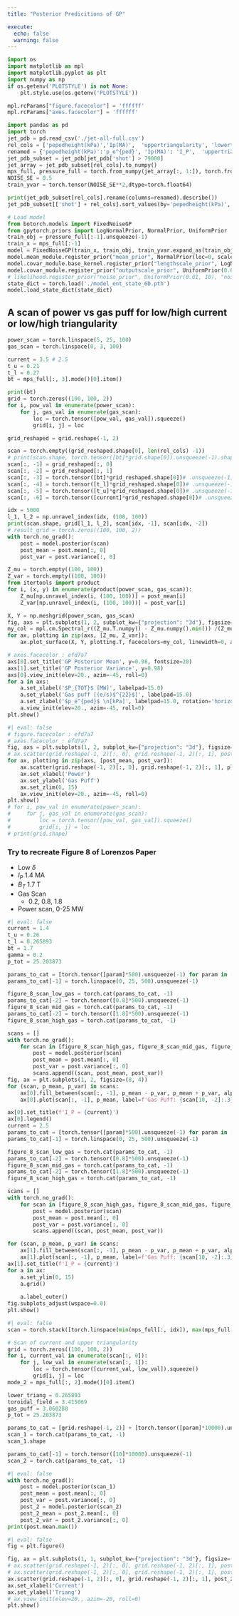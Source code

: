 ```yaml
---
title: "Posterior Predicitions of GP"

execute: 
  echo: false
  warning: false
---
```



```python
import os 
import matplotlib as mpl
import matplotlib.pyplot as plt 
import numpy as np
if os.getenv('PLOTSTYLE') is not None: 
    plt.style.use(os.getenv('PLOTSTYLE'))

mpl.rcParams["figure.facecolor"] = 'ffffff'
mpl.rcParams["axes.facecolor"] = 'ffffff'
```

```python
import pandas as pd 
import torch 
jet_pdb = pd.read_csv('./jet-all-full.csv')
rel_cols = ['pepedheight(kPa)','Ip(MA)',  'uppertriangularity', 'lowertriangularity',  'B(T)', 'gasflowrateofmainspecies10^22(e/s)', 'P_TOT=PNBI+Pohm+PICRH-Pshi(MW)'] # ,,]
renamed = {'pepedheight(kPa)':'p_e^{ped}', 'Ip(MA)': 'I_P',  'uppertriangularity': '\delta_U', 'lowertriangularity': '\delta_L',  'B(T)': 'B_T', 'gasflowrateofmainspecies10^22(e/s)': '\Gamma', 'P_TOT=PNBI+Pohm+PICRH-Pshi(MW)': 'P_TOT'}
jet_pdb_subset = jet_pdb[jet_pdb['shot'] > 79000]
jet_array = jet_pdb_subset[rel_cols].to_numpy()
mps_full, pressure_full = torch.from_numpy(jet_array[:, 1:]), torch.from_numpy(jet_array[:, 0])
NOISE_SE = 0.5
train_yvar = torch.tensor(NOISE_SE**2,dtype=torch.float64)

print(jet_pdb_subset[rel_cols].rename(columns=renamed).describe())
jet_pdb_subset[['shot'] + rel_cols].sort_values(by='pepedheight(kPa)', ascending=False).rename(columns=renamed).head(10)
```


```python
# Load model 
from botorch.models import FixedNoiseGP
from gpytorch.priors import LogNormalPrior, NormalPrior, UniformPrior
train_obj = pressure_full[:-1].unsqueeze(-1)
train_x = mps_full[:-1]
model = FixedNoiseGP(train_x, train_obj, train_yvar.expand_as(train_obj).to(train_x))
model.mean_module.register_prior("mean_prior", NormalPrior(loc=0, scale=1), "constant")
model.covar_module.base_kernel.register_prior("lengthscale_prior", LogNormalPrior(0, 1), "lengthscale")
model.covar_module.register_prior("outputscale_prior", UniformPrior(0.01, 100), "outputscale")
# likelihood.register_prior("noise_prior", UniformPrior(0.01, 10), "noise")
state_dict = torch.load('./model_ent_state_6D.pth')
model.load_state_dict(state_dict)

```

## A scan of power vs gas puff for low/high current or low/high triangularity

```python

power_scan = torch.linspace(5, 25, 100)
gas_scan = torch.linspace(0, 3, 100)

current = 3.5 # 2.5
t_u = 0.21
t_l = 0.27
bt = mps_full[:, 3].mode()[0].item()

print(bt)
grid = torch.zeros((100, 100, 2))
for i, pow_val in enumerate(power_scan): 
    for j, gas_val in enumerate(gas_scan): 
        loc = torch.tensor([pow_val, gas_val]).squeeze()
        grid[i, j] = loc

grid_reshaped = grid.reshape(-1, 2)

scan = torch.empty((grid_reshaped.shape[0], len(rel_cols) -1))
# print(scan.shape, torch.tensor([bt]*grid.shape[0]).unsqueeze(-1).shape)
scan[:, -1] = grid_reshaped[:, 0]
scan[:, -2] = grid_reshaped[:, 1]
scan[:, -3] = torch.tensor([bt]*grid_reshaped.shape[0])# .unsqueeze(-1)
scan[:, -4] = torch.tensor([t_l]*grid_reshaped.shape[0])# .unsqueeze(-1)
scan[:, -5] = torch.tensor([t_u]*grid_reshaped.shape[0])# .unsqueeze(-1)
scan[:, -6] = torch.tensor([current]*grid_reshaped.shape[0])# .unsqueeze(-1)

idx = 5000
l_1, l_2 = np.unravel_index(idx, (100, 100))
print(scan.shape, grid[l_1, l_2], scan[idx, -1], scan[idx, -2])
# result_grid = torch.zeros((100, 100, 2))
with torch.no_grad(): 
    post = model.posterior(scan)
    post_mean = post.mean[:, 0]
    post_var = post.variance[:, 0]

Z_mu = torch.empty((100, 100))
Z_var = torch.empty((100, 100))
from itertools import product
for i, (x, y) in enumerate(product(power_scan, gas_scan)): 
    Z_mu[np.unravel_index(i, (100, 100))] = post_mean[i]
    Z_var[np.unravel_index(i, (100, 100))] = post_var[i]

X, Y = np.meshgrid(power_scan, gas_scan)
fig, axs = plt.subplots(1, 2, subplot_kw={"projection": "3d"}, figsize=(20, 10))
my_col = mpl.cm.Spectral_r((Z_mu.T.numpy() - Z_mu.numpy().min()) /(Z_mu.numpy().max() - Z_mu.numpy().min()))
for ax, plotting in zip(axs, [Z_mu, Z_var]): 
    ax.plot_surface(X, Y, plotting.T, facecolors=my_col, linewidth=0, antialiased=False)

# axes.facecolor : efd7a7
axs[0].set_title('GP Posterior Mean', y=0.98, fontsize=20)
axs[1].set_title('GP Posterior Variance', y=0.98)
axs[0].view_init(elev=20., azim=-45, roll=0)
for a in axs: 
    a.set_xlabel('$P_{TOT}$ [MW]', labelpad=15.0)
    a.set_ylabel('Gas puff [(e/s)$^{22}$]', labelpad=15.0)
    a.set_zlabel('$p_e^{ped}$ \n[kPa]', labelpad=15.0, rotation='horizontal')
    a.view_init(elev=20., azim=-45, roll=0)
plt.show()
```
```python
#| eval: false
# figure.facecolor : efd7a7
# axes.facecolor : efd7a7
fig, axs = plt.subplots(1, 2, subplot_kw={"projection": "3d"}, figsize=(20, 10), constrained_layout=True, dpi=400)
# ax.scatter(grid.reshape(-1, 2)[:, 0], grid.reshape(-1, 2)[:, 1], post_var)
for ax, plotting in zip(axs, [post_mean, post_var]): 
    ax.scatter(grid.reshape(-1, 2)[:, 0], grid.reshape(-1, 2)[:, 1], plotting)
    ax.set_xlabel('Power')
    ax.set_ylabel('Gas Puff')
    ax.set_zlim(0, 15)
    ax.view_init(elev=20., azim=-45, roll=0)
plt.show()
# for i, pow_val in enumerate(power_scan): 
#     for j, gas_val in enumerate(gas_scan): 
#         loc = torch.tensor([pow_val, gas_val]).squeeze()
#         grid[i, j] = loc
# print(grid.shape)
```
### Try to recreate Figure 8 of Lorenzos Paper

- Low $\delta$
- $I_P$ 1.4 MA
- $B_T$ 1.7 T
- Gas Scan 
    - 0.2, 0.8, 1.8
- Power scan, 0-25 MW


```python
#| eval: false
current = 1.4
t_u = 0.26
t_l = 0.265893			
bt = 1.7
gamma = 0.2
p_tot = 25.203873

params_to_cat = [torch.tensor([param]*500).unsqueeze(-1) for param in [current, t_u, t_l, bt, gamma, p_tot]] 
params_to_cat[-1] = torch.linspace(0, 25, 500).unsqueeze(-1)

figure_8_scan_low_gas = torch.cat(params_to_cat, -1)
params_to_cat[-2] = torch.tensor([0.8]*500).unsqueeze(-1)
figure_8_scan_mid_gas = torch.cat(params_to_cat, -1)
params_to_cat[-2] = torch.tensor([1.8]*500).unsqueeze(-1)
figure_8_scan_high_gas = torch.cat(params_to_cat, -1)

scans = []
with torch.no_grad(): 
    for scan in [figure_8_scan_high_gas, figure_8_scan_mid_gas, figure_8_scan_low_gas]:
        post = model.posterior(scan)
        post_mean = post.mean[:, 0]
        post_var = post.variance[:, 0]
        scans.append((scan, post_mean, post_var))
fig, ax = plt.subplots(1, 2, figsize=(8, 4))
for (scan, p_mean, p_var) in scans: 
    ax[0].fill_between(scan[:, -1], p_mean - p_var, p_mean + p_var, alpha=0.2)
    ax[0].plot(scan[:, -1], p_mean, label=f'Gas Puff: {scan[10, -2]:.3}', lw=3)

ax[0].set_title(f'I_P = {current}')
ax[0].legend()
current = 2.5
params_to_cat = [torch.tensor([param]*500).unsqueeze(-1) for param in [current, t_u, t_l, bt, gamma, p_tot]] 
params_to_cat[-1] = torch.linspace(0, 25, 500).unsqueeze(-1)

figure_8_scan_low_gas = torch.cat(params_to_cat, -1)
params_to_cat[-2] = torch.tensor([0.8]*500).unsqueeze(-1)
figure_8_scan_mid_gas = torch.cat(params_to_cat, -1)
params_to_cat[-2] = torch.tensor([1.8]*500).unsqueeze(-1)
figure_8_scan_high_gas = torch.cat(params_to_cat, -1)

scans = []
with torch.no_grad(): 
    for scan in [figure_8_scan_high_gas, figure_8_scan_mid_gas, figure_8_scan_low_gas]:
        post = model.posterior(scan)
        post_mean = post.mean[:, 0]
        post_var = post.variance[:, 0]
        scans.append((scan, post_mean, post_var))

for (scan, p_mean, p_var) in scans: 
    ax[1].fill_between(scan[:, -1], p_mean - p_var, p_mean + p_var, alpha=0.2)
    ax[1].plot(scan[:, -1], p_mean, label=f'Gas Puff: {scan[10, -2]:.3}', lw=3)
ax[1].set_title(f'I_P = {current}')
for a in ax: 
    a.set_ylim(0, 15)
    a.grid()
    
    a.label_outer()
fig.subplots_adjust(wspace=0.0)
plt.show()
```

```python
#| eval: false
scan = torch.stack([torch.linspace(min(mps_full[:, idx]), max(mps_full[:, idx]), 100) for idx in [0, 1]], -1)

# Scan of current and upper triangularity
grid = torch.zeros((100, 100, 2))
for i, current_val in enumerate(scan[:, 0]): 
    for j, low_val in enumerate(scan[:, 1]): 
        loc = torch.tensor([current_val, low_val]).squeeze()
        grid[i, j] = loc
mode_2 = mps_full[:, 2].mode()[0].item()

lower_triang = 0.265893			
toroidal_field = 3.415069
gas_puff = 3.060288
p_tot = 25.203873

params_to_cat = [grid.reshape(-1, 2)] + [torch.tensor([param]*10000).unsqueeze(-1) for param in [lower_triang, toroidal_field, gas_puff, p_tot]] 
scan_1 = torch.cat(params_to_cat, -1)
scan_1.shape

params_to_cat[-1] = torch.tensor([10]*10000).unsqueeze(-1)
scan_2 = torch.cat(params_to_cat, -1)

```

```python
#| eval: false
with torch.no_grad(): 
    post = model.posterior(scan_1)
    post_mean = post.mean[:, 0]
    post_var = post.variance[:, 0]
    post_2 = model.posterior(scan_2)
    post_2_mean = post_2.mean[:, 0]
    post_2_var = post_2.variance[:, 0]
print(post.mean.max())
```

```python
#| eval: false
fig = plt.figure()

fig, ax = plt.subplots(1, 1, subplot_kw={"projection": "3d"}, figsize=(20, 10))
# ax.scatter(grid.reshape(-1, 2)[:, 0], grid.reshape(-1, 2)[:, 1], post_var)
# ax.scatter(grid.reshape(-1, 2)[:, 0], grid.reshape(-1, 2)[:, 1], post_mean)
ax.scatter(grid.reshape(-1, 2)[:, 0], grid.reshape(-1, 2)[:, 1], post_2_var)
ax.set_xlabel('Current')
ax.set_ylabel('Triang')
# ax.view_init(elev=20., azim=-20, roll=0)
plt.show()
```